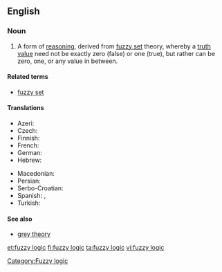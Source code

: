==English==

===Noun===
{{wikipedia}}
{{en-noun|sg=[[fuzzy]] [[logic]]}}

# A form of [[reasoning]], derived from [[fuzzy set]] theory, whereby a [[truth value]] need not be exactly zero (false) or one (true), but rather can be zero, one, or any value in between.

====Related terms====
* [[fuzzy set]]

====Translations====
{{trans-top|logic based on the notion of fuzzy set}}
* Azeri: {{t-|az|qeyri-səlis məntiq}}
* Czech: {{t-|cs|fuzzy logika|f}}
* Finnish: {{t-|fi|sumea logiikka}}
* French: {{t-|fr|logique floue|f}}
* German: {{t-|de|Fuzzylogik}}
* Hebrew: {{t-|he|לוגיקה עמומה|f|tr=lógika amumá}}
{{trans-mid}}
* Macedonian: {{t-|mk|фази логика|f|tr=fázi lógika}}
* Persian: {{t-|fa|منطق فازی}}
* Serbo-Croatian: {{t-|sh|neizrazita logika|f}}
* Spanish: {{t-|es|lógica difusa|f}}, {{t-|es|lógica borrosa|f}}
* Turkish: {{t-|tr|bulanık mantık}}
{{trans-bottom}}

====See also====
* [[grey theory]]

[[Category:Fuzzy logic]]

[[et:fuzzy logic]]
[[fi:fuzzy logic]]
[[ta:fuzzy logic]]
[[vi:fuzzy logic]]